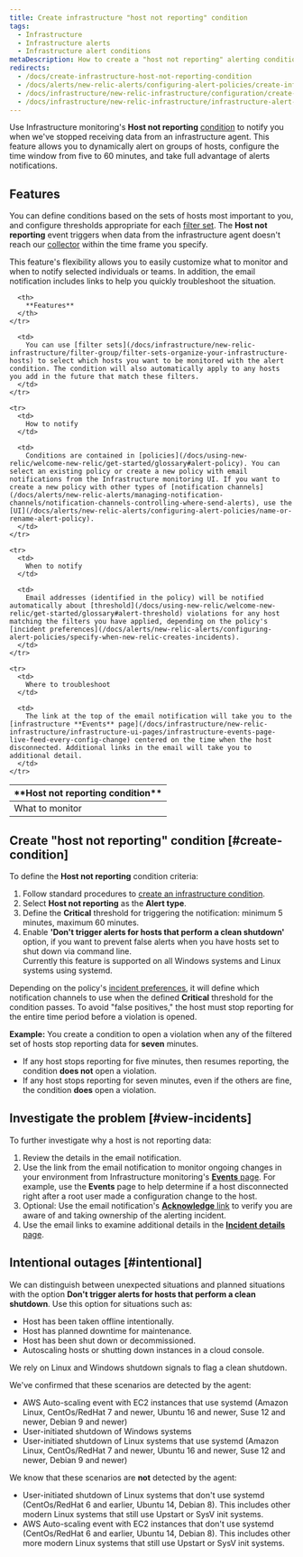 ```yaml
---
title: Create infrastructure "host not reporting" condition
tags:
  - Infrastructure
  - Infrastructure alerts
  - Infrastructure alert conditions
metaDescription: How to create a "host not reporting" alerting condition for infrastructure monitoring.
redirects:
  - /docs/create-infrastructure-host-not-reporting-condition
  - /docs/alerts/new-relic-alerts/configuring-alert-policies/create-infrastructure-host-not-reporting-condition
  - /docs/infrastructure/new-relic-infrastructure/configuration/create-infrastructure-host-not-reporting-condition
  - /docs/infrastructure/new-relic-infrastructure/infrastructure-alert-conditions/create-infrastructure-host-not-reporting-condition
---
```


Use Infrastructure monitoring's **Host not reporting** [condition](/docs/infrastructure/new-relic-infrastructure/configuration/infrastructure-alerts-add-edit-or-view-host-alert-information) to notify you when we've stopped receiving data from an infrastructure agent. This feature allows you to dynamically alert on groups of hosts, configure the time window from five to 60 minutes, and take full advantage of alerts notifications.

## Features

You can define conditions based on the sets of hosts most important to you, and configure thresholds appropriate for each [filter set](/docs/infrastructure/new-relic-infrastructure/filter-group/filter-sets-organize-your-infrastructure-hosts). The **Host not reporting** event triggers when data from the infrastructure agent doesn't reach our [collector](/docs/accounts-partnerships/education/getting-started-new-relic/glossary#collector) within the time frame you specify.

This feature's flexibility allows you to easily customize what to monitor and when to notify selected individuals or teams. In addition, the email notification includes links to help you quickly troubleshoot the situation.

<table>
  <thead>
    <tr>
      <th style={{ width: "200px" }}>
        **Host not reporting condition**
      </th>

      <th>
        **Features**
      </th>
    </tr>
  </thead>

  <tbody>
    <tr>
      <td>
        What to monitor
      </td>

      <td>
        You can use [filter sets](/docs/infrastructure/new-relic-infrastructure/filter-group/filter-sets-organize-your-infrastructure-hosts) to select which hosts you want to be monitored with the alert condition. The condition will also automatically apply to any hosts you add in the future that match these filters.
      </td>
    </tr>

    <tr>
      <td>
        How to notify
      </td>

      <td>
        Conditions are contained in [policies](/docs/using-new-relic/welcome-new-relic/get-started/glossary#alert-policy). You can select an existing policy or create a new policy with email notifications from the Infrastructure monitoring UI. If you want to create a new policy with other types of [notification channels](/docs/alerts/new-relic-alerts/managing-notification-channels/notification-channels-controlling-where-send-alerts), use the [UI](/docs/alerts/new-relic-alerts/configuring-alert-policies/name-or-rename-alert-policy).
      </td>
    </tr>

    <tr>
      <td>
        When to notify
      </td>

      <td>
        Email addresses (identified in the policy) will be notified automatically about [threshold](/docs/using-new-relic/welcome-new-relic/get-started/glossary#alert-threshold) violations for any host matching the filters you have applied, depending on the policy's [incident preferences](/docs/alerts/new-relic-alerts/configuring-alert-policies/specify-when-new-relic-creates-incidents).
      </td>
    </tr>

    <tr>
      <td>
        Where to troubleshoot
      </td>

      <td>
        The link at the top of the email notification will take you to the [infrastructure **Events** page](/docs/infrastructure/new-relic-infrastructure/infrastructure-ui-pages/infrastructure-events-page-live-feed-every-config-change) centered on the time when the host disconnected. Additional links in the email will take you to additional detail.
      </td>
    </tr>
  </tbody>
</table>

## Create "host not reporting" condition [#create-condition]

To define the **Host not reporting** condition criteria:

1. Follow standard procedures to [create an infrastructure condition](/docs/infrastructure/new-relic-infrastructure/configuration/infrastructure-alerts-add-edit-or-view-host-alert-information).
2. Select **Host not reporting** as the **Alert type**.
3. Define the **Critical** threshold for triggering the notification: minimum 5 minutes, maximum 60 minutes.
4. Enable **'Don't trigger alerts for hosts that perform a clean shutdown'** option, if you want to prevent false alerts when you have hosts set to shut down via command line.  
   Currently this feature is supported on all Windows systems and Linux systems using systemd.

Depending on the policy's [incident preferences](/docs/alerts/new-relic-alerts/configuring-alert-policies/specify-when-new-relic-creates-incidents), it will define which notification channels to use when the defined **Critical** threshold for the condition passes. To avoid "false positives," the host must stop reporting for the entire time period before a violation is opened.

**Example:** You create a condition to open a violation when any of the filtered set of hosts stop reporting data for **seven** minutes.

* If any host stops reporting for five minutes, then resumes reporting, the condition **does not** open a violation.
* If any host stops reporting for seven minutes, even if the others are fine, the condition **does** open a violation.

## Investigate the problem [#view-incidents]

To further investigate why a host is not reporting data:

1. Review the details in the email notification.
2. Use the link from the email notification to monitor ongoing changes in your environment from Infrastructure monitoring's [**Events** page](/docs/infrastructure/new-relic-infrastructure/infrastructure-ui-pages/infrastructure-events-page-live-feed-every-config-change). For example, use the **Events** page to help determine if a host disconnected right after a root user made a configuration change to the host.
3. Optional: Use the email notification's [**Acknowledge** link](/docs/alerts/new-relic-alerts/reviewing-alert-incidents/acknowledge-alert-incidents) to verify you are aware of and taking ownership of the alerting incident.
4. Use the email links to examine additional details in the [**Incident details** page](/docs/alerts/new-relic-alerts/reviewing-alert-incidents/view-incident-violation-details).

## Intentional outages [#intentional]

We can distinguish between unexpected situations and planned situations with the option **Don't trigger alerts for hosts that perform a clean shutdown**. Use this option for situations such as:

* Host has been taken offline intentionally.
* Host has planned downtime for maintenance.
* Host has been shut down or decommissioned.
* Autoscaling hosts or shutting down instances in a cloud console.

We rely on Linux and Windows shutdown signals to flag a clean shutdown.

We've confirmed that these scenarios are detected by the agent:

* AWS Auto-scaling event with EC2 instances that use systemd (Amazon Linux, CentOs/RedHat 7 and newer, Ubuntu 16 and newer, Suse 12 and newer, Debian 9 and newer)
* User-initiated shutdown of Windows systems
* User-initiated shutdown of Linux systems that use systemd (Amazon Linux, CentOs/RedHat 7 and newer, Ubuntu 16 and newer, Suse 12 and newer, Debian 9 and newer)

We know that these scenarios are **not** detected by the agent:

* User-initiated shutdown of Linux systems that don't use systemd (CentOs/RedHat 6 and earlier, Ubuntu 14, Debian 8). This includes other modern Linux systems that still use Upstart or SysV init systems.
* AWS Auto-scaling event with EC2 instances that don't use systemd (CentOs/RedHat 6 and earlier, Ubuntu 14, Debian 8). This includes other more modern Linux systems that still use Upstart or SysV init systems.
